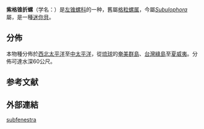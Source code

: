 {{Speciesbox
 | taxon = Subulophora subfenestra
 | display_parents = 5
 | authority = (Kosuge, 1962)
 | synonyms_ref = {{r|WoRMS_591848}}
 | synonyms =
* ''Inella subfenestra'' {{small|Kosuge, 1962}}（原來組合）
}}

'''紫格锥折螺'''（学名：''{{lang|la|Subulophora subfenestra}}''）是[[左锥螺科|左锥螺科]]的一种，舊屬[[格粒螺属|格粒螺属]]{{r|shell_1741}}，今屬''[[Subulophora|Subulophora]]''屬{{r|WoRMS_591848}}，是一種[[迷你貝|迷你貝]]{{r|shell_1741}}。

==分佈==
本物種分佈於[[西北太平洋|西北太平洋]]至[[中太平洋|中太平洋]]，從[[琉球|琉球]]的[[奄美群島|奄美群島]]、[[台灣|台灣]][[綠島|綠島]]{{r |shell_1741|shelldoc_200013|shelldoc_200024}}至[[夏威夷|夏威夷]]{{r|shell_1741 |shelldoc_000027|shelldoc_120090219004_08|shelldoc_320090219046}}。分佈可達水深60公尺{{r|shell_1741}}。

==参考文献==
{{reflist|refs=
<ref name="shell_1741">{{cite web
 |url=http://shell.sinica.edu.tw/chinese/shellbase_detail.php?science_no=1741
 |title=国际贝库：紫格锥折螺
 |publisher=台湾贝类资料库
 |access-date=2017-12-28
 |language=zh-hant
 |archive-date=2016-03-04
 |archive-url=https://web.archive.org/web/20160304105055/http://shell.sinica.edu.tw/chinese/shellbase_detail.php?science_no=1741
 |dead-url=no
 }}</ref>
<ref name="shelldoc_000027">{{shelldoc_000027}}</ref>
<ref name="shelldoc_200013">{{shelldoc_200013}}</ref>
<ref name="shelldoc_200024">{{shelldoc_200024}}</ref>
<ref name="shelldoc_120090219004_08">{{shelldoc_120090219004_08}}</ref>
<ref name="shelldoc_320090219046">{{shelldoc_320090219046}}</ref>
<ref name="WoRMS_591848">{{WoRMS |id=591848 |db=MolluscaBase
 |title=''Subulophora subfenestra'' (Kosuge, 1962)}
 |last=Rosenberg |first=Gary
 |date=2011-12-24 |access-date=2017-12-28 }}</ref>
}}

==外部連結==
{{Taxonbar}}
[[Category:格粒螺属|subfenestra]]
{{Mollusc-stub}}